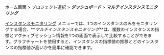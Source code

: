 ホーム画面 > プロジェクト選択 > **_ダッシュボード_** > **_マルチインスタンスモニタリング_**

[インスタンスモニタリング](instance-monitoring) メニューでは、1つのインスタンスのみをモニタリングする場合、**_マルチインスタンスモニタリング_**は、複数のインスタンスの指標とアクティブセッション情報を1つの画面で表示して比較することができます。グラフチャートを使用すると、インスタンスの指標値の推移とどのインスタンスの指標値が高いかを簡単に確認できます。
